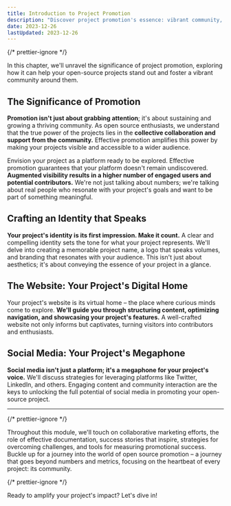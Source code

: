 ```yaml
---
title: Introduction to Project Promotion
description: "Discover project promotion's essence: vibrant community, compelling identities, optimized digital homes, and social media potential. Journey beyond metrics to the heart of community impact."
date: 2023-12-26
lastUpdated: 2023-12-26
---
```


{/* prettier-ignore */}
<p class="lead">In this chapter, we'll unravel the significance of project promotion, exploring how it can help your open-source projects stand out and foster a vibrant community around them.</p>

## The Significance of Promotion

**Promotion isn't just about grabbing attention**; it's about sustaining and growing a thriving community. As open source enthusiasts, we understand that the true power of the projects lies in the **collective collaboration and support from the community.** Effective promotion amplifies this power by making your projects visible and accessible to a wider audience.

Envision your project as a platform ready to be explored. Effective promotion guarantees that your platform doesn't remain undiscovered. **Augmented visibility results in a higher number of engaged users and potential contributors.** We're not just talking about numbers; we're talking about real people who resonate with your project's goals and want to be part of something meaningful.

## Crafting an Identity that Speaks

**Your project's identity is its first impression. Make it count.** A clear and compelling identity sets the tone for what your project represents. We'll delve into creating a memorable project name, a logo that speaks volumes, and branding that resonates with your audience. This isn't just about aesthetics; it's about conveying the essence of your project in a glance.

## The Website: Your Project's Digital Home

Your project's website is its virtual home – the place where curious minds come to explore. **We'll guide you through structuring content, optimizing navigation, and showcasing your project's features.** A well-crafted website not only informs but captivates, turning visitors into contributors and enthusiasts.

## Social Media: Your Project's Megaphone

**Social media isn't just a platform; it's a megaphone for your project's voice.** We'll discuss strategies for leveraging platforms like Twitter, LinkedIn, and others. Engaging content and community interaction are the keys to unlocking the full potential of social media in promoting your open-source project.

---

{/* prettier-ignore */}
<p class="lead">Throughout this module, we'll touch on collaborative marketing efforts, the role of effective documentation, success stories that inspire, strategies for overcoming challenges, and tools for measuring promotional success. Buckle up for a journey into the world of open source promotion – a journey that goes beyond numbers and metrics, focusing on the heartbeat of every project: its community.</p>

{/* prettier-ignore */}
<p class="lead">Ready to amplify your project's impact? Let's dive in!</p>
